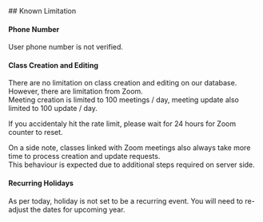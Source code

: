 <a name="Limitation" />
## Known Limitation

#### Phone Number

User phone number is not verified.

#### Class Creation and Editing

There are no limitation on class creation and editing on our database. However, there are limitation from Zoom. <br/>
Meeting creation is limited to 100 meetings / day, meeting update also limited to 100 update / day.

If you accidentaly hit the rate limit, please wait for 24 hours for Zoom counter to reset.

On a side note, classes linked with Zoom meetings also always take more time to process creation and update requests. <br/>
This behaviour is expected due to additional steps required on server side.

#### Recurring Holidays

As per today, holiday is not set to be a recurring event. You will need to re-adjust the dates for upcoming year.

